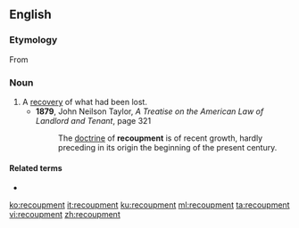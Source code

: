 ==English==

===Etymology===
From {{suffix|recoup|ment|lang=en}}

===Noun===
{{en-noun}}

# A [[recovery|recovery]] of what had been lost.
#* '''1879''', John Neilson Taylor, ''A Treatise on the American Law of Landlord and Tenant'', page 321
#*: The [[doctrine]] of '''recoupment''' is of recent growth, hardly preceding in its origin the beginning of the present century.

====Related terms====
* {{l|en|recoup}}

[[ko:recoupment]]
[[it:recoupment]]
[[ku:recoupment]]
[[ml:recoupment]]
[[ta:recoupment]]
[[vi:recoupment]]
[[zh:recoupment]]